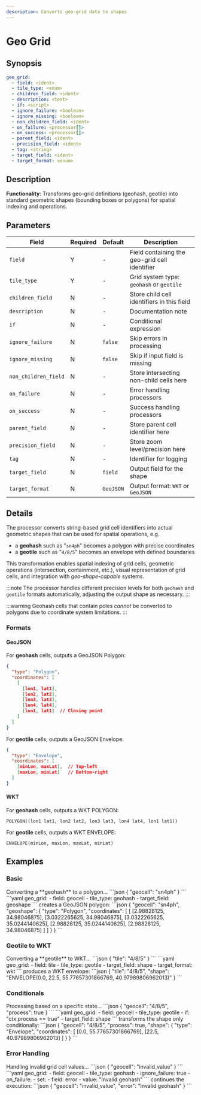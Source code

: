 ```yaml
---
description: Converts geo-grid data to shapes
---
```


# Geo Grid

## Synopsis

```yaml {2,3}
geo_grid:
  - field: <ident>
  - tile_type: <enum>
  - children_field: <ident>
  - description: <text>
  - if: <script>
  - ignore_failure: <boolean>
  - ignore_missing: <boolean>
  - non_children_field: <ident>
  - on_failure: <processor[]>
  - on_success: <processor[]>
  - parent_field: <ident>
  - precision_field: <ident>
  - tag: <string>
  - target_field: <ident>
  - target_format: <enum>
```

## Description

**Functionality**: Transforms geo-grid definitions (geohash, geotile) into standard geometric shapes (bounding boxes or polygons) for spatial indexing and operations.

## Parameters

|Field|Required|Default|Description|
|---|---|---|---|
|`field`|Y|-|Field containing the geo-grid cell identifier|
|`tile_type`|Y|-|Grid system type: `geohash` or `geotile`|
|`children_field`|N|-|Store child cell identifiers in this field|
|`description`|N|-|Documentation note|
|`if`|N|-|Conditional expression|
|`ignore_failure`|N|`false`|Skip errors in processing|
|`ignore_missing`|N|`false`|Skip if input field is missing|
|`non_children_field`|N|-|Store intersecting non-child cells here|
|`on_failure`|N|-|Error handling processors|
|`on_success`|N|-|Success handling processors|
|`parent_field`|N|-|Store parent cell identifier here|
|`precision_field`|N|-|Store zoom level/precision here|
|`tag`|N|-|Identifier for logging|
|`target_field`|N|`field`|Output field for the shape|
|`target_format`|N|`GeoJSON`|Output format: `WKT` or `GeoJSON`|

## Details

The processor converts string-based grid cell identifiers into actual geometric shapes that can be used for spatial operations, e.g.

- a **geohash** such as "`sn4ph`" becomes a polygon with precise coordinates
- a **geotile** such as "`4/8/5`" becomes an envelope with defined boundaries

This transformation enables spatial indexing of grid cells, geometric operations (intersection, containment, etc.), visual representation of grid cells, and integration with _geo-shape-capable_ systems.

:::note
The processor handles different precision levels for both `geohash` and `geotile` formats automatically, adjusting the output shape as necessary.
:::

:::warning
Geohash cells that contain poles _cannot_ be converted to polygons due to coordinate system limitations.
:::

### Formats

#### GeoJSON

For **geohash** cells, outputs a GeoJSON Polygon:

```json
{
  "type": "Polygon",
  "coordinates": [
    [
      [lon1, lat1],
      [lon2, lat2],
      [lon3, lat3],
      [lon4, lat4],
      [lon1, lat1]  // Closing point
    ]
  ]
}
```

For **geotile** cells, outputs a GeoJSON Envelope:

```json
{
  "type": "Envelope",
  "coordinates": [
    [minLon, maxLat],  // Top-left
    [maxLon, minLat]   // Bottom-right
  ]
}
```

#### WKT

For **geohash** cells, outputs a WKT POLYGON:

```
POLYGON((lon1 lat1, lon2 lat2, lon3 lat3, lon4 lat4, lon1 lat1))
```

For **geotile** cells, outputs a WKT ENVELOPE:

```
ENVELOPE(minLon, maxLon, maxLat, minLat)
```

## Examples

### Basic

<ExampleGrid>
  <CommentCol>
    Converting a **geohash** to a polygon...
  </CommentCol>
  <CodeCol>
    ```json
    {
      "geocell": "sn4ph"
    }
    ```
    ```yaml
    geo_grid:
      - field: geocell
      - tile_type: geohash
      - target_field: geoshape
    ```
  </CodeCol>
  <CommentCol>
    creates a GeoJSON polygon:
  </CommentCol>
  <CodeCol>
    ```json
    {
      "geocell": "sn4ph",
      "geoshape": {
        "type": "Polygon",
        "coordinates": [
          [
            [2.98828125, 34.98046875],
            [3.0322265625, 34.98046875],
            [3.0322265625, 35.0244140625],
            [2.98828125, 35.0244140625],
            [2.98828125, 34.98046875]
          ]
        ]
      }
    }
    ```
  </CodeCol>
</ExampleGrid>

### Geotile to WKT

<ExampleGrid>
  <CommentCol>
    Converting a **geotile** to WKT...
  </CommentCol>
  <CodeCol>
    ```json
    {
      "tile": "4/8/5"
    }
    ```
    ```yaml
    geo_grid:
      - field: tile
      - tile_type: geotile
      - target_field: shape
      - target_format: wkt
    ```
  </CodeCol>
  <CommentCol>
    produces a WKT envelope:
  </CommentCol>
  <CodeCol>
    ```json
    {
      "tile": "4/8/5",
      "shape": "ENVELOPE(0.0, 22.5, 55.77657301866769, 40.97989806962013)"
    }
    ```
  </CodeCol>
</ExampleGrid>

### Conditionals

<ExampleGrid>
  <CommentCol>
    Processing based on a specific state...
  </CommentCol>
  <CodeCol>
    ```json
    {
      "geocell": "4/8/5",
      "process": true
    }
    ```
    ```yaml
    geo_grid:
      - field: geocell
      - tile_type: geotile
      - if: "ctx.process == true"
      - target_field: shape
    ```
  </CodeCol>
  <CommentCol>
    transforms the shape only conditionally:
  </CommentCol>
  <CodeCol>
    ```json
    {
      "geocell": "4/8/5",
      "process": true,
      "shape": {
        "type": "Envelope",
        "coordinates": [
          [0.0, 55.77657301866769],
          [22.5, 40.97989806962013]
        ]
      }
    }
    ```
  </CodeCol>
</ExampleGrid>

### Error Handling

<ExampleGrid>
  <CommentCol>
    Handling invalid grid cell values...
  </CommentCol>
  <CodeCol>
    ```json
    {
      "geocell": "invalid_value"
    }
    ```
    ```yaml
    geo_grid:
      - field: geocell
      - tile_type: geohash
      - ignore_failure: true
      - on_failure:
          - set:
              - field: error
              - value: "Invalid geohash"
    ```
  </CodeCol>
  <CommentCol>
    continues the execution:
  </CommentCol>
  <CodeCol>
    ```json
    {
      "geocell": "invalid_value",
      "error": "Invalid geohash"
    }
    ```
  </CodeCol>
</ExampleGrid>
